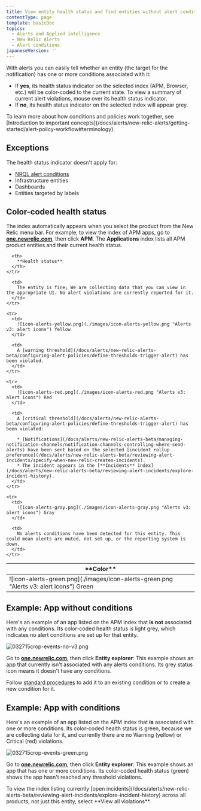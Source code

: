 ```yaml
---
title: View entity health status and find entities without alert conditions
contentType: page
template: basicDoc
topics:
  - Alerts and Applied intelligence
  - New Relic Alerts
  - Alert conditions
japaneseVersion: ''
---
```


With alerts you can easily tell whether an entity (the target for the notification) has one or more conditions associated with it:

* If **yes**, its health status indicator on the selected index (APM, Browser, etc.) will be color-coded to the current state. To view a summary of current alert violations, mouse over its health status indicator.
* If **no**, its health status indicator on the selected index will appear grey.

<Callout variant="important">
  To learn more about how conditions and policies work together, see [Introduction to important concepts](/docs/alerts/new-relic-alerts/getting-started/alert-policy-workflow#terminology).
</Callout>

## Exceptions

The health status indicator doesn't apply for:

* [NRQL alert conditions](/docs/alerts-applied-intelligence/new-relic-alerts/alert-conditions/create-nrql-alert-conditions)
* Infrastructure entities
* Dashboards
* Entities targeted by labels

## Color-coded health status

The index automatically appears when you select the product from the New Relic menu bar. For example, to view the index of APM apps, go to **[one.newrelic.com](https://one.newrelic.com)**, then click **APM**. The **Applications** index lists all APM product entities and their current health status.

<Table>
  <thead>
    <tr>
      <th width={250}>
        **Color**
      </th>

      <th>
        **Health status**
      </th>
    </tr>
  </thead>

  <tbody>
    <tr>
      <td>
        ![icon-alerts-green.png](./images/icon-alerts-green.png "Alerts v3: alert icons") Green
      </td>

      <td>
        The entity is fine; We are collecting data that you can view in the appropriate UI. No alert violations are currently reported for it.
      </td>
    </tr>

    <tr>
      <td>
        ![icon-alerts-yellow.png](./images/icon-alerts-yellow.png "Alerts v3: alert icons") Yellow
      </td>

      <td>
        A [warning threshold](/docs/alerts/new-relic-alerts-beta/configuring-alert-policies/define-thresholds-trigger-alert) has been violated.
      </td>
    </tr>

    <tr>
      <td>
        ![icon-alerts-red.png](./images/icon-alerts-red.png "Alerts v3: alert icons") Red
      </td>

      <td>
        A [critical threshold](/docs/alerts/new-relic-alerts-beta/configuring-alert-policies/define-thresholds-trigger-alert) has been violated:

        * [Notifications](/docs/alerts/new-relic-alerts-beta/managing-notification-channels/notification-channels-controlling-where-send-alerts) have been sent based on the selected [incident rollup preference](/docs/alerts/new-relic-alerts-beta/reviewing-alert-incidents/specify-when-new-relic-creates-incidents).
        * The incident appears in the [**Incidents** index](/docs/alerts/new-relic-alerts-beta/reviewing-alert-incidents/explore-incident-history).
      </td>
    </tr>

    <tr>
      <td>
        ![icon-alerts-gray.png](./images/icon-alerts-gray.png "Alerts v3: alert icons") Gray
      </td>

      <td>
        No alerts conditions have been detected for this entity. This could mean alerts are muted, not set up, or the reporting system is down.
      </td>
    </tr>
  </tbody>
</Table>

## Example: App without conditions

Here's an example of an app listed on the APM index that **is not** associated with any conditions. Its color-coded health status is light grey, which indicates no alert conditions are set up for that entity.

![032715crop-events-no-v3.png](./images/032715crop-events-no-v3_0.png "032715crop-events-no-v3.png")

Go to **[one.newrelic.com](https://one.newrelic.com/)**, then click **Entity explorer**: This example shows an app that currently isn't associated with any alerts conditions. Its grey status icon means it doesn't have any conditions.

Follow [standard procedures](/docs/alerts/new-relic-alerts/getting-started/alert-policy-workflow#workflow) to add it to an existing condition or to create a new condition for it.

## Example: App with conditions

Here's an example of an app listed on the APM index that **is** associated with one or more conditions. Its color-coded health status is green, because we are collecting data for it, and currently there are no Warning (yellow) or Critical (red) violations.

![032715crop-events-green.png](./images/032715crop-events-green_0.png "032715crop-events-green.png")

Go to **[one.newrelic.com](https://one.newrelic.com)**, then click **Entity explorer**: This example shows an app that has one or more conditions. Its color-coded health status (green) shows the app hasn't reached any threshold violations.

<Callout variant="tip">
  To view the index listing currently [open incidents](/docs/alerts/new-relic-alerts-beta/reviewing-alert-incidents/explore-incident-history) across all products, not just this entity, select **View all violations**.
</Callout>
